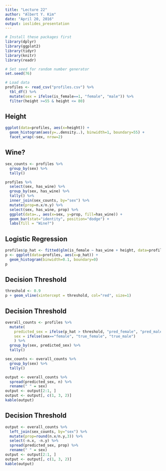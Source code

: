 ```yaml
---
title: "Lecture 22"
author: "Albert Y. Kim"
date: "April 20, 2016"
output: ioslides_presentation
---
```


```r
# Install these packages first
library(dplyr)
library(ggplot2)
library(tidyr)
library(knitr)
library(readr)

# Set seed for random number generator
set.seed(76)

# Load data
profiles <- read_csv("profiles.csv") %>% 
  tbl_df() %>% 
  mutate(sex = ifelse(is_female==1, "female", "male")) %>% 
  filter(height >=55 & height <= 80)
```



## Height

```r
ggplot(data=profiles, aes(x=height)) +
  geom_histogram(aes(y=..density..), binwidth=1, boundary=55) + 
  facet_wrap(~sex, nrow=2) 
```



## Wine?

```r
sex_counts <- profiles %>% 
  group_by(sex) %>% 
  tally()

profiles %>%
  select(sex, has_wine) %>% 
  group_by(sex, has_wine) %>% 
  tally() %>% 
  inner_join(sex_counts, by="sex") %>% 
  mutate(prop=n.x/n.y) %>%
  select(sex, has_wine, prop) %>% 
  ggplot(data=., aes(x=sex, y=prop, fill=has_wine)) + 
  geom_bar(stat="identity", position="dodge") +
  labs(fill = "Wine?")
```



## Logistic Regression

```r
profiles$p_hat <- fitted(glm(is_female ~ has_wine + height, data=profiles, family=binomial))
p <- ggplot(data=profiles, aes(x=p_hat)) +
  geom_histogram(binwidth=0.1, boundary=0)
p
```



## Decision Threshold

```r
threshold <- 0.9
p + geom_vline(xintercept = threshold, col="red", size=1)
```



## Decision Threshold

```r
overall_counts <- profiles %>%
  mutate(
    predicted_sex = ifelse(p_hat > threshold, "pred_female", "pred_male"),
    sex = ifelse(sex=="female", "true_female", "true_male")
    ) %>% 
  group_by(sex, predicted_sex) %>% 
  tally() 

sex_counts <- overall_counts %>% 
  group_by(sex) %>% 
  tally()

output <- overall_counts %>% 
  spread(predicted_sex, n) %>% 
  rename(" " = sex)
output <- output[2:1, ]
output <- output[, c(1, 3, 2)]
kable(output)
```



## Decision Threshold

```r
output <- overall_counts %>% 
  left_join(sex_counts, by="sex") %>% 
  mutate(prop=round(n.x/n.y,3)) %>% 
  select(-n.x, -n.y) %>% 
  spread(predicted_sex, prop) %>% 
  rename(" " = sex)
output <- output[2:1, ]
output <- output[, c(1, 3, 2)]
kable(output)
```

